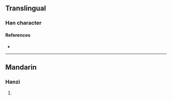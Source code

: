 {{character info/new}}
==Translingual==

===Han character===
{{Han char|rn=85|rad=水|as=13|sn=16|four=34191|canj=EDDF|ids=⿰氵禁}}

====References====
* {{Han ref|kx=0654.150|dkj=18436|hdz=31753.030|uh=6FBF|ud=28607|bh=E9FD|bd=59901}}

----

==Mandarin==

===Hanzi===
{{cmn-hanzi|pin=[[qín]] ([[qin2]])|wg=ch'in<sup>2</sup>}}

# {{defn|lang=cmn|sort=水13}}